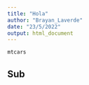 ```yaml
---
title: "Hola"
author: "Brayan_Laverde"
date: "23/5/2022"
output: html_document
---
```


```r
mtcars
```


## Sub

<!--- HTML --->



